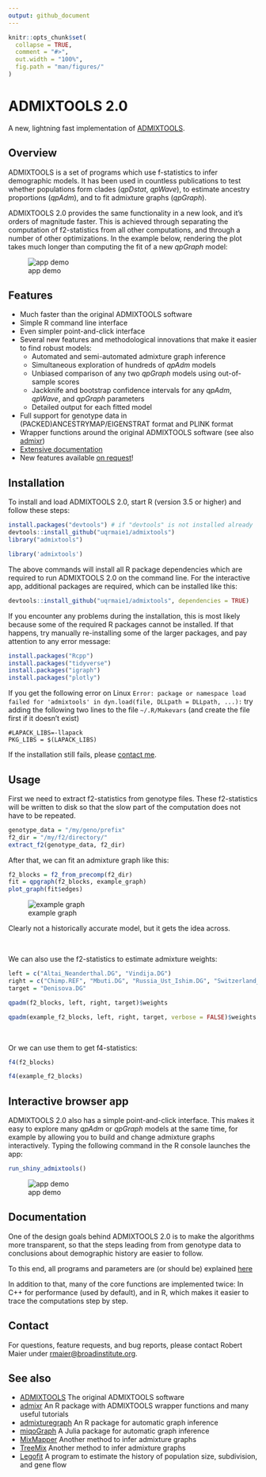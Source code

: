 ```yaml
---
output: github_document
---
```


<!-- README.md is generated from README.Rmd. Please edit that file --->

```r
knitr::opts_chunk$set(
  collapse = TRUE,
  comment = "#>",
  out.width = "100%",
  fig.path = "man/figures/"
)
```


# ADMIXTOOLS 2.0

A new, lightning fast implementation of [ADMIXTOOLS](https://github.com/DReichLab/AdmixTools).


## Overview

ADMIXTOOLS is a set of programs which use f-statistics to infer demographic models. It has been used in countless publications to test whether populations form clades (*qpDstat*, *qpWave*), to estimate ancestry proportions (*qpAdm*), and to fit admixture graphs (*qpGraph*).

ADMIXTOOLS 2.0 provides the same functionality in a new look, and it's orders of magnitude faster. This is achieved through separating the computation of f2-statistics from all other computations, and through a number of other optimizations. In the example below, rendering the plot takes much longer than computing the fit of a new *qpGraph* model:

![app demo](man/figures/shinyapp1.gif)

## Features

* Much faster than the original ADMIXTOOLS software
* Simple R command line interface
* Even simpler point-and-click interface
* Several new features and methodological innovations that make it easier to find robust models:
  + Automated and semi-automated admixture graph inference
  + Simultaneous exploration of hundreds of *qpAdm* models
  + Unbiased comparison of any two *qpGraph* models using out-of-sample scores
  + Jackknife and bootstrap confidence intervals for any *qpAdm*, *qpWave*, and *qpGraph* parameters
  + Detailed output for each fitted model
* Full support for genotype data in (PACKED)ANCESTRYMAP/EIGENSTRAT format and PLINK format
* Wrapper functions around the original ADMIXTOOLS software (see also [admixr](https://bodkan.net/admixr/index.html))
<!-- * Simple interface with [msprime](https://msprime.readthedocs.io/en/stable/index.html) for simulating under a given admixture graph -->
* [Extensive documentation](https://uqrmaie1.github.io/admixtools/articles/admixtools.html)
* New features available [on request](mailto:rmaier@broadinstitute.org)!


## Installation

To install and load ADMIXTOOLS 2.0, start R (version 3.5 or higher) and follow these steps:

```r
install.packages("devtools") # if "devtools" is not installed already
devtools::install_github("uqrmaie1/admixtools")
library("admixtools")
```

```r
library('admixtools')
```

The above commands will install all R package dependencies which are required to run ADMIXTOOLS 2.0 on the command line. For the interactive app, additional packages are required, which can be installed like this:

```r
devtools::install_github("uqrmaie1/admixtools", dependencies = TRUE)
```

If you encounter any problems during the installation, this is most likely because some of the required R packages cannot be installed. If that happens, try manually re-installing some of the larger packages, and pay attention to any error message:

```r
install.packages("Rcpp")
install.packages("tidyverse")
install.packages("igraph")
install.packages("plotly")
```

If you get the following error on Linux
`Error: package or namespace load failed for 'admixtools' in dyn.load(file, DLLpath = DLLpath, ...):`
try adding the following two lines to the file `~/.R/Makevars` (and create the file first if it doesn't exist)
 
```
#LAPACK_LIBS=-llapack
PKG_LIBS = $(LAPACK_LIBS)
```

If the installation still fails, please [contact me](mailto:rmaier@broadinstitute.org).


## Usage

First we need to extract f2-statistics from genotype files. These f2-statistics will be written to disk so that the slow part of the computation does not have to be repeated.

```r
genotype_data = "/my/geno/prefix"
f2_dir = "/my/f2/directory/"
extract_f2(genotype_data, f2_dir)
```

After that, we can fit an admixture graph like this:

```r
f2_blocks = f2_from_precomp(f2_dir)
fit = qpgraph(f2_blocks, example_graph)
plot_graph(fit$edges)
```


![example graph](man/figures/graph1.png)

Clearly not a historically accurate model, but it gets the idea across.

<br>

We can also use the f2-statistics to estimate admixture weights: 
```r
left = c("Altai_Neanderthal.DG", "Vindija.DG")
right = c("Chimp.REF", "Mbuti.DG", "Russia_Ust_Ishim.DG", "Switzerland_Bichon.SG")
target = "Denisova.DG"
```
```r
qpadm(f2_blocks, left, right, target)$weights
```
```r
qpadm(example_f2_blocks, left, right, target, verbose = FALSE)$weights
```

<br>

Or we can use them to get f4-statistics:

```r
f4(f2_blocks)
```
```r
f4(example_f2_blocks)
```

## Interactive browser app

ADMIXTOOLS 2.0 also has a simple point-and-click interface. This makes it easy to explore many *qpAdm* or *qpGraph* models at the same time, for example by allowing you to build and change admixture graphs interactively.
Typing the following command in the R console launches the app:

```r
run_shiny_admixtools()
```


![app demo](man/figures/shinyapp2.gif)


## Documentation

One of the design goals behind ADMIXTOOLS 2.0 is to make the algorithms more transparent, so that the steps leading from from genotype data to conclusions about demographic history are easier to follow.

To this end, all programs and parameters are (or should be) explained [here](https://uqrmaie1.github.io/admixtools/articles/admixtools.html)

In addition to that, many of the core functions are implemented twice: In C++ for performance (used by default), and in R, which makes it easier to trace the computations step by step.


## Contact

For questions, feature requests, and bug reports, please contact Robert Maier under <rmaier@broadinstitute.org>.


## See also

* [ADMIXTOOLS](https://github.com/DReichLab/AdmixTools) The original ADMIXTOOLS software
* [admixr](https://bodkan.net/admixr/index.html) An R package with ADMIXTOOLS wrapper functions and many useful tutorials
* [admixturegraph](https://github.com/mailund/admixture_graph) An R package for automatic graph inference
* [miqoGraph](https://github.com/juliayyan/PhylogeneticTrees.jl) A Julia package for automatic graph inference
* [MixMapper](http://cb.csail.mit.edu/cb/mixmapper/) Another method to infer admixture graphs
* [TreeMix](https://bitbucket.org/nygcresearch/treemix/wiki/Home) Another method to infer admixture graphs
* [Legofit](http://content.csbs.utah.edu/~rogers/src/legofit/index.html) A program to estimate the history of population size, subdivision, and gene flow




